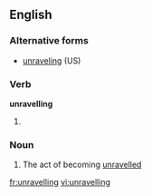 ==English==

===Alternative forms===
*[[unraveling]] (US)

===Verb===
'''unravelling'''

#{{British}} {{present participle of|[[unravel]]}}

===Noun===
{{en-noun}}

# The act of becoming [[unravelled]]

[[fr:unravelling]]
[[vi:unravelling]]